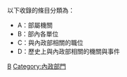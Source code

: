 {{catmore|中華民國內政部}}

以下收錄的條目分類為：
*A：部屬機關
*B：部內各單位
*C：與內政部相關的職位
*D：歷史上與內政部相關的機關與事件

[[Category:中華民國中央行政機關|B]]
[[Category:內政部門|Category:內政部門]]